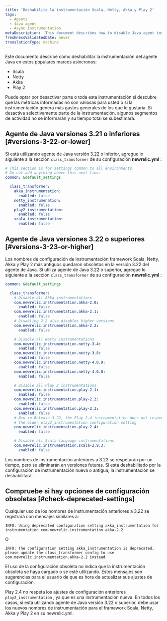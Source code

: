```yaml
---
title: 'Deshabilite la instrumentación Scala, Netty, Akka y Play 2'
tags:
  - Agents
  - Java agent
  - Async instrumentation
metaDescription: 'This document describes how to disable Java agent instrumentation on Scala, Netty, Akka, and Play2 frameworks'
freshnessValidatedDate: never
translationType: machine
---
```


Este documento describe cómo deshabilitar la instrumentación del agente Java en estos populares marcos asíncronos:

* Scala
* Netty
* Akka
* Play 2

Puede optar por desactivar parte o toda esta instrumentación si descubre que las métricas informadas no son valiosas para usted o si la instrumentación genera más gastos generales de los que le gustaría. Si desactiva selectivamente parte de la instrumentación, algunos segmentos de actividad no se informarán y su tiempo total se subestimará.

## Agente de Java versiones 3.21 o inferiores [#versions-3-22-or-lower]

Si está utilizando agente de Java versión 3.22 o inferior, agregue lo siguiente a la sección `class_transformer` de su configuración <DNT>**newrelic.yml**</DNT> :

```yml
# This section is for settings common to all environments.
# Do not add anything above this next line.
common: &default_settings

  class_transformer: 
    akka_instrumentation:
      enabled: false
    netty_instrumenation:
      enabled: false
    play2_instrumentation:
      enabled: false
    scala_instrumentation:
      enabled: false
```

## Agente de Java versiones 3.22 o superiores [#versions-3-23-or-higher]

Los nombres de configuración de instrumentación framework Scala, Netty, Akka y Play 2 más antiguos quedaron obsoletos en la versión 3.22 del agente de Java. Si utiliza agente de Java 3.22 o superior, agregue lo siguiente a la sección `class_transformer` de su configuración <DNT>**newrelic.yml**</DNT> :

```yml
common: &default_settings

  class_transformer:
    # Disable all Akka instrumentations
    com.newrelic.instrumentation.akka-2.0:
      enabled: false
    com.newrelic.instrumentation.akka-2.1:
      enabled: false
    # Disabling 2.2 also disables higher versions
    com.newrelic.instrumentation.akka-2.2:
      enabled: false

    # Disable all Netty instrumentations
    com.newrelic.instrumentation.netty-3.4:
      enabled: false
    com.newrelic.instrumentation.netty-3.8:
      enabled: false
    com.newrelic.instrumentation.netty-4.0.0:
      enabled: false
    com.newrelic.instrumentation.netty-4.0.8:
      enabled: false

    # Disable all Play 2 instrumentations
    com.newrelic.instrumentation.play-2.1:
      enabled: false
    com.newrelic.instrumentation.play-2.2:
      enabled: false
    com.newrelic.instrumentation.play-2.3:
      enabled: false
    # New in Release 3.22, the Play 2.4 instrumentation does not respect
    # the older play2_instrumentation configuration setting 
    com.newrelic.instrumentation.play-2.4:
      enabled: false

    # Disable all Scala-language instrumentations
    com.newrelic.instrumentation.scala-2.9.3:
      enabled: false
```

Los nombres de instrumentación anteriores a 3.22 se respetarán por un tiempo, pero se eliminarán en versiones futuras. Si está deshabilitado por la configuración de instrumentación nueva o antigua, la instrumentación se deshabilitará.

## Compruebe si hay opciones de configuración obsoletas [#check-deprecated-settings]

Cualquier uso de los nombres de instrumentación anteriores a 3.22 se registrará con mensajes similares a:

```
INFO: Using deprecated configuration setting akka_instrumentation for instrumentation com.newrelic.instrumentation.akka-2.2
```

O

```
INFO: The configuration setting akka_instrumentation is deprecated, please update the class_transformer config to use com.newrelic.instrumentation.akka-2.2 instead
```

El uso de la configuración obsoleta no indica que la instrumentación obsoleta se haya cargado o se esté utilizando. Estos mensajes son sugerencias para el usuario de que es hora de actualizar sus ajustes de configuración.

Play 2.4 no respeta los ajustes de configuración anteriores `play2_instrumentation` , ya que es una instrumentación nueva. En todos los casos, si está utilizando agente de Java versión 3.22 o superior, debe usar los nuevos nombres de instrumentación para el framework Scala, Netty, Akka y Play 2 en su newrelic.yml.
